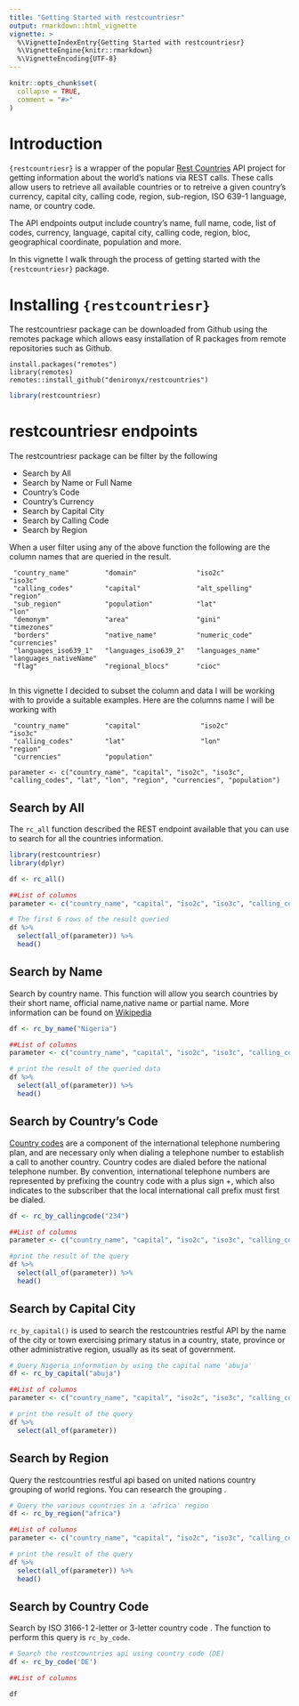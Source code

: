 ```yaml
---
title: "Getting Started with restcountriesr"
output: rmarkdown::html_vignette
vignette: >
  %\VignetteIndexEntry{Getting Started with restcountriesr}
  %\VignetteEngine{knitr::rmarkdown}
  %\VignetteEncoding{UTF-8}
---
```


```r
knitr::opts_chunk$set(
  collapse = TRUE,
  comment = "#>"
)
```

# Introduction

`{restcountriesr}` is a wrapper of the popular [Rest Countries](https://restcountries.eu/) API project for getting information about the world's nations via REST calls. These calls allow users to retrieve all available countries or to retreive a given country's currency, capital city, calling code, region, sub-region, ISO 639-1 language, name, or country code.

The API endpoints output include country's name, full name, code, list of codes, currency, language, capital city, calling code, region, bloc, geographical coordinate, population and more.

In this vignette I walk through the process of getting started with the `{restcountriesr}` package.

# Installing `{restcountriesr}`

The restcountriesr package can be downloaded from Github using the remotes package which allows easy installation of R packages from remote repositories such as Github.

    install.packages("remotes")
    library(remotes)
    remotes::install_github("denironyx/restcountries")

```r
library(restcountriesr)
```

# restcountriesr endpoints

The restcountriesr package can be filter by the following

-   Search by All
-   Search by Name or Full Name
-   Country's Code
-   Country's Currency
-   Search by Capital City
-   Search by Calling Code
-   Search by Region

When a user filter using any of the above function the following are the column names that are queried in the result.

     "country_name"         "domain"               "iso2c"                "iso3c"               
     "calling_codes"        "capital"              "alt_spelling"         "region"              
     "sub_region"           "population"           "lat"                  "lon"                 
     "demonym"              "area"                 "gini"                 "timezones"           
     "borders"              "native_name"          "numeric_code"         "currencies"          
     "languages_iso639_1"   "languages_iso639_2"   "languages_name"       "languages_nativeName"
     "flag"                 "regional_blocs"       "cioc"
     

In this vignette I decided to subset the column and data I will be working with to provide a suitable examples. Here are the columns name I will be working with

     "country_name"         "capital"               "iso2c"                "iso3c" 
     "calling_codes"        "lat"                   "lon"                  "region" 
     "currencies"           "population"
     
    parameter <- c("country_name", "capital", "iso2c", "iso3c", "calling_codes", "lat", "lon", "region", "currencies", "population")

## Search by All

The `rc_all` function described the REST endpoint available that you can use to search for all the countries information.

```r
library(restcountriesr)
library(dplyr)

df <- rc_all()

##List of columns
parameter <- c("country_name", "capital", "iso2c", "iso3c", "calling_codes", "lat", "lon", "region", "currencies", "population")

# The first 6 rows of the result queried
df %>% 
  select(all_of(parameter)) %>% 
  head()
```

## Search by Name

Search by country name. This function will allow you search countries by their short name, official name,native name or partial name. More information can be found on [Wikipedia](https://en.wikipedia.org/wiki/List_of_countries_and_dependencies_and_their_capitals_in_native_languages)

```r
df <- rc_by_name("Nigeria")

##List of columns
parameter <- c("country_name", "capital", "iso2c", "iso3c", "calling_codes", "lat", "lon", "region", "currencies", "population")

# print the result of the queried data
df %>% 
  select(all_of(parameter)) %>% 
  head()
```

## Search by Country's Code

[Country codes](https://en.wikipedia.org/wiki/List_of_country_calling_codes) are a component of the international telephone numbering plan, and are necessary only when dialing a telephone number to establish a call to another country. Country codes are dialed before the national telephone number. By convention, international telephone numbers are represented by prefixing the country code with a plus sign +, which also indicates to the subscriber that the local international call prefix must first be dialed.

```r
df <- rc_by_callingcode("234")

##List of columns
parameter <- c("country_name", "capital", "iso2c", "iso3c", "calling_codes", "lat", "lon", "region", "currencies", "population")

#print the result of the query
df %>% 
  select(all_of(parameter)) %>% 
  head()
```

## Search by Capital City

`rc_by_capital()` is used to search the restcountries restful API by the name of the city or town exercising primary status in a country, state, province or other administrative region, usually as its seat of government.

```r
# Query Nigeria information by using the capital name 'abuja'
df <- rc_by_capital("abuja")

##List of columns
parameter <- c("country_name", "capital", "iso2c", "iso3c", "calling_codes", "lat", "lon", "region", "currencies", "population")

# print the result of the query
df %>% 
  select(all_of(parameter))
```

## Search by Region

Query the restcountries restful api based on united nations country grouping of world regions. You can research the grouping \url{https://www.nationsonline.org/oneworld/countries_of_the_world.htm}.

```r
# Query the various countries in a 'africa' region
df <- rc_by_region("africa")

##List of columns
parameter <- c("country_name", "capital", "iso2c", "iso3c", "calling_codes", "lat", "lon", "region", "currencies", "population")

# print the result of the query
df %>% 
  select(all_of(parameter)) %>% 
  head()
```

## Search by Country Code

Search by ISO 3166-1 2-letter or 3-letter country code \url{https://www.iban.com/country-codes}. The function to perform this query is `rc_by_code`.

```r
# Search the restcountries api using country code (DE)
df <- rc_by_code('DE')

##List of columns

df 
```
